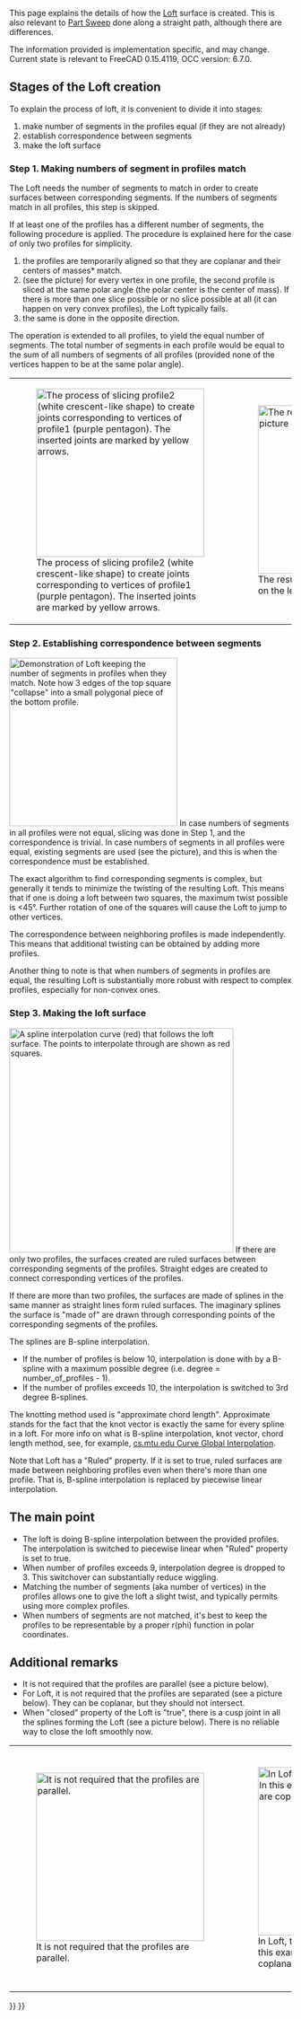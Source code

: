 <languages/>
<translate>

<!--T:1-->
This page explains the details of how the [[Part Loft|Loft]] surface is created. This is also relevant to [[Part Sweep|Part Sweep]] done along a straight path, although there are differences.

<!--T:2-->
The information provided is implementation specific, and may change. Current state is relevant to FreeCAD 0.15.4119, OCC version: 6.7.0.

==Stages of the Loft creation== <!--T:21-->

<!--T:3-->
To explain the process of loft, it is convenient to divide it into stages:
# make number of segments in the profiles equal (if they are not already)
# establish correspondence between segments
# make the loft surface

===Step 1. Making numbers of segment in profiles match=== <!--T:22-->

<!--T:4-->
The Loft needs the number of segments to match in order to create surfaces between corresponding segments. If the numbers of segments match in all profiles, this step is skipped.

<!--T:5-->
If at least one of the profiles has a different number of segments, the following procedure is applied. The procedure is explained here for the case of only two profiles for simplicity.
# the profiles are temporarily aligned so that they are coplanar and their centers of masses* match.
# (see the picture) for every vertex in one profile, the second profile is sliced at the same polar angle (the polar center is the center of mass). If there is more than one slice possible or no slice possible at all (it can happen on very convex profiles), the Loft typically fails.
# the same is done in the opposite direction.

<!--T:6-->
The operation is extended to all profiles, to yield the equal number of segments. The total number of segments in each profile would be equal to the sum of all numbers of segments of all profiles (provided none of the vertices happen to be at the same polar angle).

<!--T:7-->
{|style="margin: 0 auto;"
|[[File:Loft-vertex-insertion.png|thumb|none|300px|The process of slicing profile2 (white crescent-like shape) to create joints corresponding to vertices of profile1 (purple pentagon). The inserted joints are marked by yellow arrows.]]
|[[File:Loft crescent pentagon.png|thumb|none|300px|The result of loft relevant to the picture on the left.]]
|}

===Step 2. Establishing correspondence between segments=== <!--T:23-->

<!--T:8-->
[[File:Loft Number of verts match.png|thumb|300px|Demonstration of Loft keeping the number of segments in profiles when they match. Note how 3 edges of the top square "collapse" into a small polygonal piece of the bottom profile.]]
In case numbers of segments in all profiles were not equal, slicing was done in Step 1, and the correspondence is trivial.
In case numbers of segments in all profiles were equal, existing segments are used (see the picture), and this is when the correspondence must be established. 

<!--T:9-->
The exact algorithm to find corresponding segments is complex, but generally it tends to minimize the twisting of the resulting Loft. This means that if one is doing a loft between two squares, the maximum twist possible is <45°. Further rotation of one of the squares will cause the Loft to jump to other vertices.

<!--T:10-->
The correspondence between neighboring profiles is made independently. This means that additional twisting can be obtained by adding more profiles.

<!--T:11-->
Another thing to note is that when numbers of segments in profiles are equal, the resulting Loft is substantially more robust with respect to complex profiles, especially for non-convex ones.
</translate>
{{clear}}
<translate>

===Step 3. Making the loft surface=== <!--T:24-->

<!--T:12-->
[[File:Loft B-spline.png|thumb|400px|A spline interpolation curve (red) that follows the loft surface. The points to interpolate through are shown as red squares.]]
If there are only two profiles, the surfaces created are ruled surfaces between corresponding segments of the profiles. Straight edges are created to connect corresponding vertices of the profiles.

<!--T:13-->
If there are more than two profiles, the surfaces are made of splines in the same manner as straight lines form ruled surfaces. The imaginary splines the surface is "made of" are drawn through corresponding points of the corresponding segments of the profiles.

<!--T:14-->
The splines are B-spline interpolation.
* If the number of profiles is below 10, interpolation is done with by a B-spline with a maximum possible degree (i.e. degree = number_of_profiles - 1).
* If the number of profiles exceeds 10, the interpolation is switched to 3rd degree B-splines.

<!--T:15-->
The knotting method used is "approximate chord length". Approximate stands for the fact that the knot vector is exactly the same for every spline in a loft. For more info on what is B-spline interpolation, knot vector, chord length method, see, for example, [http://www.cs.mtu.edu/~shene/COURSES/cs3621/NOTES/INT-APP/CURVE-INT-global.html cs.mtu.edu Curve Global Interpolation ].

<!--T:16-->
Note that Loft has a "Ruled" property. If it is set to true, ruled surfaces are made between neighboring profiles even when there's more than one profile. That is, B-spline interpolation is replaced by piecewise linear interpolation.
</translate>
{{clear}}
<translate>

==The main point== <!--T:25-->

<!--T:17-->
* The loft is doing B-spline interpolation between the provided profiles. The interpolation is switched to piecewise linear when "Ruled" property is set to true.
* When number of profiles exceeds 9, interpolation degree is dropped to 3. This switchover can substantially reduce wiggling.
* Matching the number of segments (aka number of vertices) in the profiles allows one to give the loft a slight twist, and typically permits using more complex profiles.
* When numbers of segments are not matched, it's best to keep the profiles to be representable by a proper r(phi) function in polar coordinates.

==Additional remarks== <!--T:26-->

<!--T:18-->
* It is not required that the profiles are parallel (see a picture below).
* For Loft, it is not required that the profiles are separated (see a picture below). They can be coplanar, but they should not intersect.
* When "closed" property of the Loft is "true", there is a cusp joint in all the splines forming the Loft (see a picture below). There is no reliable way to close the loft smoothly now.

<!--T:19-->
{|style="margin: 0 auto;"
|[[File:Loft nonparallel.png|thumb|300px|none|It is not required that the profiles are parallel.]]
|[[File:Loft Coplanar.png|thumb|300px|none|In Loft, the profiles can be coplanar. In this example, two of three profiles are coplanar.]]
|[[File:Loft-closed.png|thumb|300px|none|An example of a closed loft between three pentagonal profiles (white). Note the non-smooth joint at the outermost profile. This is the first profile in the closed loft.]]
|}


</translate>
{{Part Tools navi{{#translation:}}}}
{{Userdocnavi{{#translation:}}}}